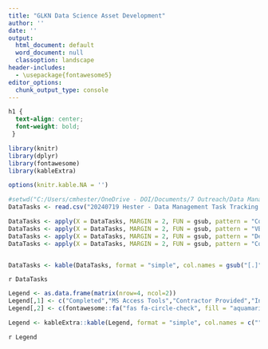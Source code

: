 ```yaml
---
title: "GLKN Data Science Asset Development"
author: ''
date: ''
output:
  html_document: default
  word_document: null
  classoption: landscape
header-includes:
  - \usepackage{fontawesome5}
editor_options:
  chunk_output_type: console
---
```


```css
h1 {
  text-align: center;
  font-weight: bold;
 }
```


```r
library(knitr)
library(dplyr)
library(fontawesome)
library(kableExtra)

options(knitr.kable.NA = '')

#setwd("C:/Users/cmhester/OneDrive - DOI/Documents/7 Outreach/Data Management")
DataTasks <- read.csv("20240719 Hester - Data Management Task Tracking.csv")

DataTasks <- apply(X = DataTasks, MARGIN = 2, FUN = gsub, pattern = "Complete", replacement = fontawesome::fa("fas fa-circle-check", fill = "aquamarine", height = "4em", width = "4em"))
DataTasks <- apply(X = DataTasks, MARGIN = 2, FUN = gsub, pattern = "VBA", replacement = fontawesome::fa("fas fa-database", fill = "aquamarine", height = "4em", width = "4em"))
DataTasks <- apply(X = DataTasks, MARGIN = 2, FUN = gsub, pattern = "Development", replacement = fontawesome::fa("fas fa-clock", fill = "aquamarine", height = "4em", width = "4em"))
DataTasks <- apply(X = DataTasks, MARGIN = 2, FUN = gsub, pattern = "Contractor", replacement = fontawesome::fa("fas fa-handshake-simple", fill = "aquamarine", height = "4em", width = "4em"))


DataTasks <- kable(DataTasks, format = "simple", col.names = gsub("[.]"," ",colnames(DataTasks)), align = c("l",paste0(rep("c", times = ncol(DataTasks)))), full.width = TRUE) 

```

`r DataTasks`
\
```r
Legend <- as.data.frame(matrix(nrow=4, ncol=2))
Legend[,1] <- c("Completed","MS Access Tools","Contractor Provided","In Progress")
Legend[,2] <- c(fontawesome::fa("fas fa-circle-check", fill = "aquamarine"), fontawesome::fa("fas fa-database", fill = "aquamarine"), fontawesome::fa("fas fa-handshake-simple", fill = "aquamarine"), fontawesome::fa("fas fa-clock", fill = "aquamarine"))

Legend <- kableExtra::kable(Legend, format = "simple", col.names = c("",""), caption = "Legend", align = c("l","r")) 

```

`r Legend`

